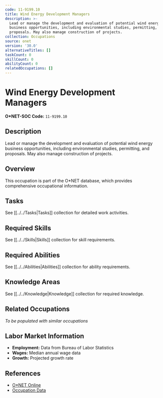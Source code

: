 ```yaml
---
code: 11-9199.10
title: Wind Energy Development Managers
description: >-
  Lead or manage the development and evaluation of potential wind energy
  business opportunities, including environmental studies, permitting, and
  proposals. May also manage construction of projects.
collection: Occupations
source: onet
version: '30.0'
alternativeTitles: []
taskCount: 0
skillCount: 0
abilityCount: 0
relatedOccupations: []
---
```

# Wind Energy Development Managers

**O*NET-SOC Code:** `11-9199.10`

## Description

Lead or manage the development and evaluation of potential wind energy business opportunities, including environmental studies, permitting, and proposals. May also manage construction of projects.

## Overview

This occupation is part of the O*NET database, which provides comprehensive occupational information.

## Tasks

See [[../../Tasks|Tasks]] collection for detailed work activities.

## Required Skills

See [[../../Skills|Skills]] collection for skill requirements.

## Required Abilities

See [[../../Abilities|Abilities]] collection for ability requirements.

## Knowledge Areas

See [[../../Knowledge|Knowledge]] collection for required knowledge.

## Related Occupations

*To be populated with similar occupations*

## Labor Market Information

- **Employment:** Data from Bureau of Labor Statistics
- **Wages:** Median annual wage data
- **Growth:** Projected growth rate

## References

- [O*NET Online](https://www.onetonline.org/link/summary/11-9199.10)
- [Occupation Data](https://www.onetcenter.org/)
